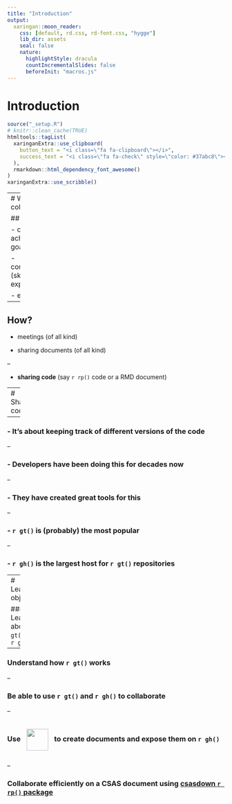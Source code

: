 ```yaml
---
title: "Introduction"
output:
  xaringan::moon_reader:
    css: [default, rd.css, rd-font.css, "hygge"]
    lib_dir: assets
    seal: false
    nature:
      highlightStyle: dracula
      countIncrementalSlides: false
      beforeInit: "macros.js"
---
```


# Introduction

```r
source("_setup.R")
# knitr::clean_cache(TRUE)
htmltools::tagList(
  xaringanExtra::use_clipboard(
    button_text = "<i class=\"fa fa-clipboard\"></i>",
    success_text = "<i class=\"fa fa-check\" style=\"color: #37abc8\"></i>",
  ),
  rmarkdown::html_dependency_font_awesome()
)
xaringanExtra::use_scribble()
```



---
# Working collaboratively

## Why?


- only way to achieve our goals

- complementarity (skills, experience, etc)

- efficiency


--

## How?

- meetings (of all kind)

- sharing documents (of all kind)

--

  - **sharing code** (say `r rp()` code or a RMD document)



---
# Sharing code

--

### - It's about keeping track of different versions of the code

--

### - Developers have been doing this for decades now

--

### - They have created great tools for this

--

### - `r gt()` is (probably) the most popular

--

### - `r gh()` is the largest host for `r gt()` repositories



---
# Learning objectives


### Learn about `r gt()`  and `r gh()`

--

### Understand how `r gt()` works

--

### Be able to use `r gt()`  and `r gh()` to collaborate

--

### Use [<img src="img/rmarkdown.png" style="vertical-align: middle;margin:10px" width="50px"></img>](https://rmarkdown.rstudio.com/) to create documents and expose them on `r gh()`

--

### Collaborate efficiently on a CSAS document using [csasdown `r rp()` package](https://github.com/pbs-assess/csasdown)


